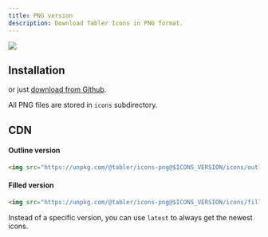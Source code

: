 ```yaml
---
title: PNG version
description: Download Tabler Icons in PNG format.
---
```


![](/docs/icons/package-png.png)


## Installation

<TabsPackage name="@tabler/icons-png" />

or just [download from Github](https://github.com/tabler/tabler-icons/releases).

All PNG files are stored in `icons` subdirectory.

## CDN

#### Outline version

```html
<img src="https://unpkg.com/@tabler/icons-png@$ICONS_VERSION/icons/outline/home.png" />
```

#### Filled version

```html
<img src="https://unpkg.com/@tabler/icons-png@$ICONS_VERSION/icons/filled/home.png" />
```

Instead of a specific version, you can use `latest` to always get the newest icons.